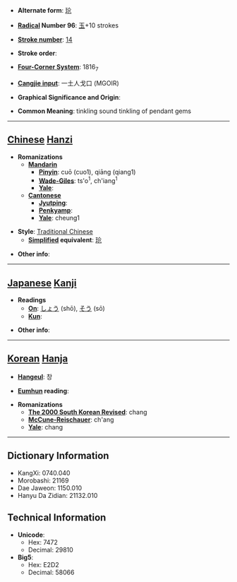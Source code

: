 * '''Alternate form''': [[玱]]

* '''[[Wiktionary:Chinese radical index| Radical]] Number 96''': [[Wiktionary:Chinese radical index 玉|玉]]+10 strokes

* '''[[Wiktionary:Chinese total strokes index|Stroke number]]''': [[Wiktionary:Chinese total strokes index 14|14]]

* '''Stroke order''': 

* '''[[Wiktionary:Chinese four corner index|Four-Corner System]]''': 1816<sub>7</sub>

* '''[[Wiktionary:Chinese Cangjie index|Cangjie input]]''': 一土人戈口 (MGOIR)

* '''Graphical Significance and Origin''': 

* '''Common Meaning''': tinkling sound tinkling of pendant gems

----

== [[Chinese]] [[Hanzi]] ==

* '''Romanizations'''
** '''[[Mandarin]]'''
*** '''[[Pinyin]]''': cuō (cuo1), qiāng (qiang1)
*** '''[[Wade-Giles]]''': ts'o<sup>1</sup>, ch'iang<sup>1</sup>
*** '''[[Yale]]''': 
** '''[[Cantonese]]'''
*** '''[[Jyutping]]''':
*** '''[[Penkyamp]]''': 
*** '''[[Yale]]''': cheung1

* '''Style''': [[Traditional Chinese]] 
** '''[[Simplified Chinese|Simplified]] equivalent''': [[玱]]

* '''Other info''': 

----

== [[Japanese]] [[Kanji]] ==

* '''Readings'''
** '''[[On]]''': [[しょう]] (shō), [[そう]] (sō)
** '''[[Kun]]''': 

* '''Other info''':  

----

== [[Korean]] [[Hanja]] ==

* '''[[Hangeul]]''': 창

* '''[[Eumhun]] reading''': 

* '''Romanizations'''
** '''[[The 2000 South Korean Revised Romanization|The 2000 South Korean Revised]]''': chang
** '''[[McCune-Reischauer]]''': ch'ang
** '''[[Yale]]''': chang

----

== Dictionary Information ==

* KangXi: 0740.040
* Morobashi: 21169
* Dae Jaweon: 1150.010
* Hanyu Da Zidian: 21132.010

== Technical Information ==

* '''Unicode''':
** Hex: 7472
** Decimal: 29810
* '''Big5''':
** Hex: E2D2
** Decimal: 58066